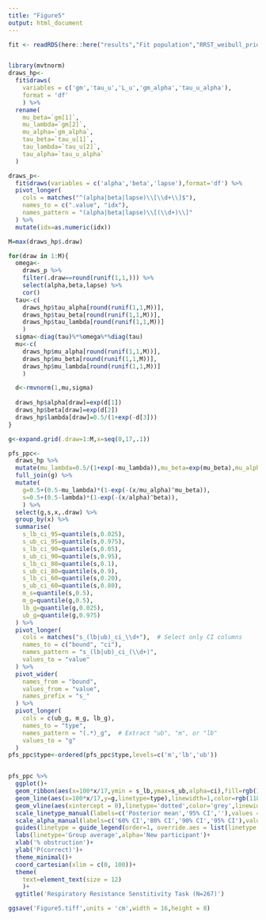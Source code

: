 ```yaml
---
title: "Figure5"
output: html_document
---
```


```r

fit <- readRDS(here::here("results","Fit population","RRST_weibull_priors.RDS"))


library(mvtnorm)
draws_hp<-
  fit$draws(
    variables = c('gm','tau_u','L_u','gm_alpha','tau_u_alpha'),
    format = 'df'
    ) %>% 
  rename(
    mu_beta=`gm[1]`,
    mu_lambda=`gm[2]`,
    mu_alpha=`gm_alpha`,
    tau_beta=`tau_u[1]`,
    tau_lambda=`tau_u[2]`,
    tau_alpha=`tau_u_alpha`
  )

draws_p<-
  fit$draws(variables = c('alpha','beta','lapse'),format='df') %>%
  pivot_longer(
    cols = matches("^(alpha|beta|lapse)\\[\\d+\\]$"),
    names_to = c(".value", "idx"),
    names_pattern = "(alpha|beta|lapse)\\[(\\d+)\\]"
  ) %>% 
  mutate(idx=as.numeric(idx))

M=max(draws_hp$.draw)

for(draw in 1:M){
  omega<-
    draws_p %>% 
    filter(.draw==round(runif(1,1,))) %>% 
    select(alpha,beta,lapse) %>% 
    cor()
  tau<-c(
    draws_hp$tau_alpha[round(runif(1,1,M))],
    draws_hp$tau_beta[round(runif(1,1,M))],
    draws_hp$tau_lambda[round(runif(1,1,M))]
    )
  sigma<-diag(tau)%*%omega%*%diag(tau)
  mu<-c(
    draws_hp$mu_alpha[round(runif(1,1,M))],
    draws_hp$mu_beta[round(runif(1,1,M))],
    draws_hp$mu_lambda[round(runif(1,1,M))]
    )

  d<-rmvnorm(1,mu,sigma)
  
  draws_hp$alpha[draw]=exp(d[1])
  draws_hp$beta[draw]=exp(d[2])
  draws_hp$lambda[draw]=0.5/(1+exp(-d[3]))
}

g<-expand.grid(.draw=1:M,x=seq(0,17,.1))

pfs_ppc<-
  draws_hp %>% 
  mutate(mu_lambda=0.5/(1+exp(-mu_lambda)),mu_beta=exp(mu_beta),mu_alpha=exp(mu_alpha)) %>% 
  full_join(g) %>% 
  mutate(
    g=0.5+(0.5-mu_lambda)*(1-exp(-(x/mu_alpha)^mu_beta)),
    s=0.5+(0.5-lambda)*(1-exp(-(x/alpha)^beta)),
    ) %>% 
  select(g,s,x,.draw) %>%  
  group_by(x) %>% 
  summarise(
    s_lb_ci_95=quantile(s,0.025),
    s_ub_ci_95=quantile(s,0.975),
    s_lb_ci_90=quantile(s,0.05),
    s_ub_ci_90=quantile(s,0.95),
    s_lb_ci_80=quantile(s,0.1),
    s_ub_ci_80=quantile(s,0.9),
    s_lb_ci_60=quantile(s,0.20),
    s_ub_ci_60=quantile(s,0.80),
    m_s=quantile(s,0.5),
    m_g=quantile(g,0.5),
    lb_g=quantile(g,0.025),
    ub_g=quantile(g,0.975)
  ) %>%  
  pivot_longer(
    cols = matches("s_(lb|ub)_ci_\\d+"),  # Select only CI columns
    names_to = c("bound", "ci"), 
    names_pattern = "s_(lb|ub)_ci_(\\d+)", 
    values_to = "value"
  ) %>%
  pivot_wider(
    names_from = "bound",
    values_from = "value",
    names_prefix = "s_"
  ) %>% 
  pivot_longer(
    cols = c(ub_g, m_g, lb_g),
    names_to = "type",
    names_pattern = "(.*)_g",  # Extract "ub", "m", or "lb"
    values_to = "g"
  )
pfs_ppc$type<-ordered(pfs_ppc$type,levels=c('m','lb','ub'))


pfs_ppc %>% 
  ggplot()+
  geom_ribbon(aes(x=100*x/17,ymin = s_lb,ymax=s_ub,alpha=ci),fill=rgb(118/255,42/255,131/255))+
  geom_line(aes(x=100*x/17,y=g,linetype=type),linewidth=1,color=rgb(118/255,42/255,131/255))+
  geom_vline(aes(xintercept = 0),linetype='dotted',color='grey',linewidth=1)+
  scale_linetype_manual(labels=c('Posterior mean','95% CI',''),values = c('solid','dotted','dotted'))+  
  scale_alpha_manual(labels=c('60% CI','80% CI','90% CI','95% CI'),values=c(.4,.3,.2,.1))+
  guides(linetype = guide_legend(order=1, override.aes = list(linetype = c('solid','dotted','blank'))))+
  labs(linetype='Group average',alpha='New participant')+
  xlab('% obstruction')+
  ylab('P(correct)')+
  theme_minimal()+
  coord_cartesian(xlim = c(0, 100))+
  theme(
    text=element_text(size = 12)
    )+
  ggtitle('Respiratory Resistance Senstitivity Task (N=267)')

ggsave('Figure5.tiff',units = 'cm',width = 16,height = 8)
```